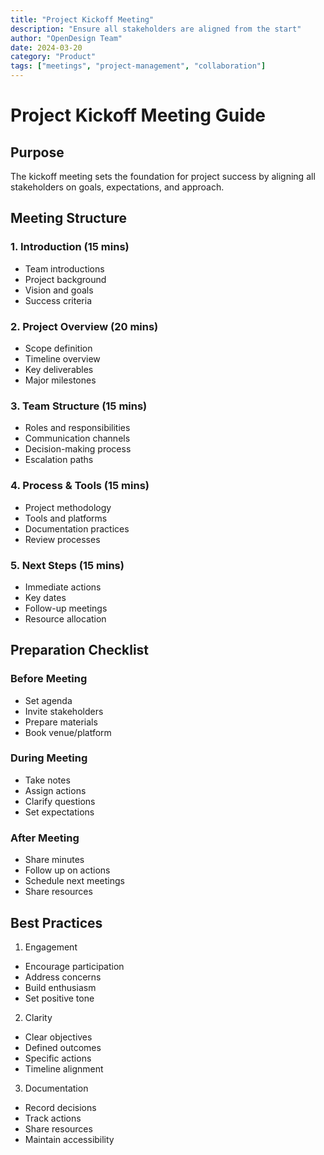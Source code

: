 ```yaml
---
title: "Project Kickoff Meeting"
description: "Ensure all stakeholders are aligned from the start"
author: "OpenDesign Team"
date: 2024-03-20
category: "Product"
tags: ["meetings", "project-management", "collaboration"]
---
```


# Project Kickoff Meeting Guide

## Purpose

The kickoff meeting sets the foundation for project success by aligning all stakeholders on goals, expectations, and approach.

## Meeting Structure

### 1. Introduction (15 mins)
- Team introductions
- Project background
- Vision and goals
- Success criteria

### 2. Project Overview (20 mins)
- Scope definition
- Timeline overview
- Key deliverables
- Major milestones

### 3. Team Structure (15 mins)
- Roles and responsibilities
- Communication channels
- Decision-making process
- Escalation paths

### 4. Process & Tools (15 mins)
- Project methodology
- Tools and platforms
- Documentation practices
- Review processes

### 5. Next Steps (15 mins)
- Immediate actions
- Key dates
- Follow-up meetings
- Resource allocation

## Preparation Checklist

### Before Meeting
- Set agenda
- Invite stakeholders
- Prepare materials
- Book venue/platform

### During Meeting
- Take notes
- Assign actions
- Clarify questions
- Set expectations

### After Meeting
- Share minutes
- Follow up on actions
- Schedule next meetings
- Share resources

## Best Practices

1. Engagement
- Encourage participation
- Address concerns
- Build enthusiasm
- Set positive tone

2. Clarity
- Clear objectives
- Defined outcomes
- Specific actions
- Timeline alignment

3. Documentation
- Record decisions
- Track actions
- Share resources
- Maintain accessibility